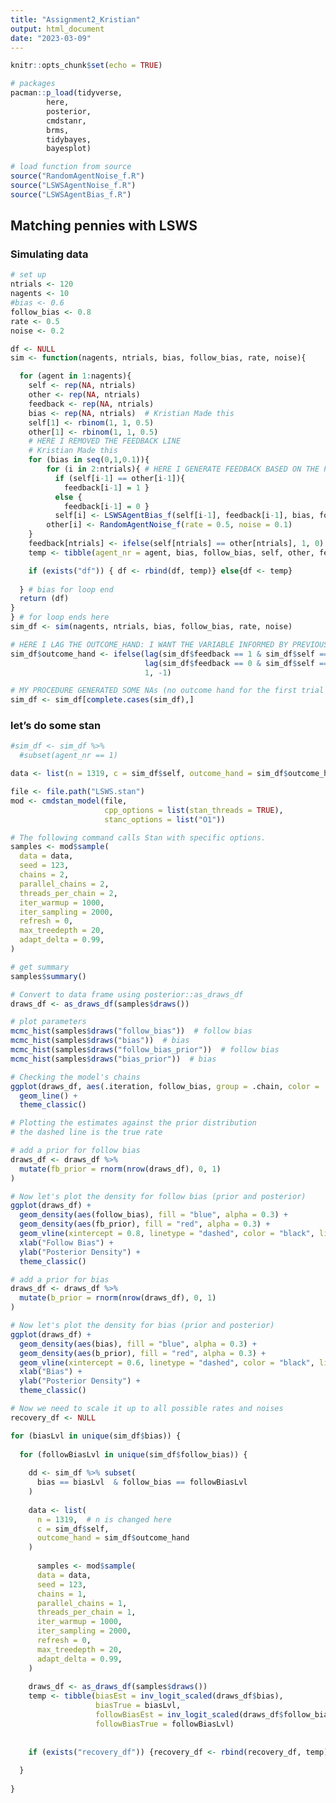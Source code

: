 ```yaml
---
title: "Assignment2_Kristian"
output: html_document
date: "2023-03-09"
---
```


```r
knitr::opts_chunk$set(echo = TRUE)
```


```r
# packages
pacman::p_load(tidyverse,
        here,
        posterior,
        cmdstanr,
        brms, 
        tidybayes,
        bayesplot)

# load function from source
source("RandomAgentNoise_f.R")
source("LSWSAgentNoise_f.R")
source("LSWSAgentBias_f.R")

```


## Matching pennies with LSWS 


### Simulating data
```r
# set up
ntrials <- 120
nagents <- 10
#bias <- 0.6
follow_bias <- 0.8
rate <- 0.5
noise <- 0.2

df <- NULL
sim <- function(nagents, ntrials, bias, follow_bias, rate, noise){

  for (agent in 1:nagents){
    self <- rep(NA, ntrials) 
    other <- rep(NA, ntrials) 
    feedback <- rep(NA, ntrials)
    bias <- rep(NA, ntrials)  # Kristian Made this
    self[1] <- rbinom(1, 1, 0.5)
    other[1] <- rbinom(1, 1, 0.5)
    # HERE I REMOVED THE FEEDBACK LINE
    # Kristian Made this
    for (bias in seq(0,1,0.1)){
        for (i in 2:ntrials){ # HERE I GENERATE FEEDBACK BASED ON THE PREVIOUS TRIAL TO INFORM THE CURRENT TRIAL
          if (self[i-1] == other[i-1]){ 
            feedback[i-1] = 1 } 
          else {
            feedback[i-1] = 0 } 
          self[i] <- LSWSAgentBias_f(self[i-1], feedback[i-1], bias, follow_bias) # HERE I USE PREVIOUS CHOICE AND PREV FEEDBACK TO GENERATE CURRENT CHOICE
        other[i] <- RandomAgentNoise_f(rate = 0.5, noise = 0.1)
    }   
    feedback[ntrials] <- ifelse(self[ntrials] == other[ntrials], 1, 0) # HERE I GENERATE FEEDBACK FOR THE LAST TRIAL, TO AVOID LOSING THAT ROW LATER
    temp <- tibble(agent_nr = agent, bias, follow_bias, self, other, feedback, trial = seq(ntrials)) # HERE I SAVE ALSO OTHER; TO BETTER UNDERSTAND WHAT THE AGENT IS DOING

    if (exists("df")) { df <- rbind(df, temp)} else{df <- temp} 
    
  } # bias for loop end
  return (df)
}
} # for loop ends here
sim_df <- sim(nagents, ntrials, bias, follow_bias, rate, noise)

# HERE I LAG THE OUTCOME_HAND: I WANT THE VARIABLE INFORMED BY PREVIOUS CHOICE AND FEEDBACK TO APPEAR IN THE CURRENT TRIAL
sim_df$outcome_hand <- ifelse(lag(sim_df$feedback == 1 & sim_df$self == 0,1) | 
                              lag(sim_df$feedback == 0 & sim_df$self == 1,1) , 
                              1, -1)

# MY PROCEDURE GENERATED SOME NAs (no outcome hand for the first trial in each agent), I REMOVE THOSE ROWS 
sim_df <- sim_df[complete.cases(sim_df),]
```

### let's do some stan

```r
#sim_df <- sim_df %>% 
  #subset(agent_nr == 1)

data <- list(n = 1319, c = sim_df$self, outcome_hand = sim_df$outcome_hand) # to implement Riccardo's sim, n needs to be 1199

file <- file.path("LSWS.stan")
mod <- cmdstan_model(file, 
                     cpp_options = list(stan_threads = TRUE),
                     stanc_options = list("O1"))

# The following command calls Stan with specific options.
samples <- mod$sample(
  data = data,
  seed = 123,
  chains = 2,
  parallel_chains = 2,
  threads_per_chain = 2,
  iter_warmup = 1000,
  iter_sampling = 2000,
  refresh = 0,
  max_treedepth = 20,
  adapt_delta = 0.99,
)
```

```r
# get summary
samples$summary()

# Convert to data frame using posterior::as_draws_df
draws_df <- as_draws_df(samples$draws())

# plot parameters
mcmc_hist(samples$draws("follow_bias"))  # follow bias
mcmc_hist(samples$draws("bias"))  # bias
mcmc_hist(samples$draws("follow_bias_prior"))  # follow bias
mcmc_hist(samples$draws("bias_prior"))  # bias

```

```r
# Checking the model's chains
ggplot(draws_df, aes(.iteration, follow_bias, group = .chain, color = .chain)) +
  geom_line() +
  theme_classic()

# Plotting the estimates against the prior distribution
# the dashed line is the true rate

# add a prior for follow bias
draws_df <- draws_df %>% 
  mutate(fb_prior = rnorm(nrow(draws_df), 0, 1)
)

# Now let's plot the density for follow bias (prior and posterior)
ggplot(draws_df) +
  geom_density(aes(follow_bias), fill = "blue", alpha = 0.3) +
  geom_density(aes(fb_prior), fill = "red", alpha = 0.3) +
  geom_vline(xintercept = 0.8, linetype = "dashed", color = "black", linewidth = 1.5) +
  xlab("Follow Bias") +
  ylab("Posterior Density") +
  theme_classic()
```

```r
# add a prior for bias 
draws_df <- draws_df %>% 
  mutate(b_prior = rnorm(nrow(draws_df), 0, 1)
)

# Now let's plot the density for bias (prior and posterior)
ggplot(draws_df) +
  geom_density(aes(bias), fill = "blue", alpha = 0.3) +
  geom_density(aes(b_prior), fill = "red", alpha = 0.3) +
  geom_vline(xintercept = 0.6, linetype = "dashed", color = "black", linewidth = 1.5) +
  xlab("Bias") +
  ylab("Posterior Density") +
  theme_classic()
```

```r
# Now we need to scale it up to all possible rates and noises
recovery_df <- NULL

for (biasLvl in unique(sim_df$bias)) {
  
  for (followBiasLvl in unique(sim_df$follow_bias)) {
    
    dd <- sim_df %>% subset(
      bias == biasLvl  & follow_bias == followBiasLvl
    )
    
    data <- list(
      n = 1319,  # n is changed here
      c = sim_df$self,
      outcome_hand = sim_df$outcome_hand
    )
    
      samples <- mod$sample(
      data = data,
      seed = 123,
      chains = 1,
      parallel_chains = 1,
      threads_per_chain = 1,
      iter_warmup = 1000,
      iter_sampling = 2000,
      refresh = 0,
      max_treedepth = 20,
      adapt_delta = 0.99,
    )
      
    draws_df <- as_draws_df(samples$draws()) 
    temp <- tibble(biasEst = inv_logit_scaled(draws_df$bias), 
                   biasTrue = biasLvl, 
                   followBiasEst = inv_logit_scaled(draws_df$follow_bias),
                   followBiasTrue = followBiasLvl)
    
    
    if (exists("recovery_df")) {recovery_df <- rbind(recovery_df, temp)} else {recovery_df <- temp}
    
  }
  
}
```

